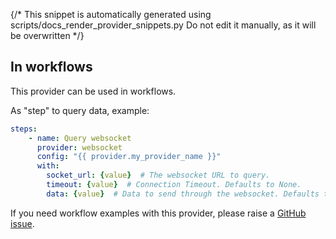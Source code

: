 {/* This snippet is automatically generated using scripts/docs_render_provider_snippets.py 
Do not edit it manually, as it will be overwritten */}

## In workflows

This provider can be used in workflows.


As "step" to query data, example:
```yaml
steps:
    - name: Query websocket
      provider: websocket
      config: "{{ provider.my_provider_name }}"
      with:
        socket_url: {value}  # The websocket URL to query.
        timeout: {value}  # Connection Timeout. Defaults to None.
        data: {value}  # Data to send through the websocket. Defaults to None.
```





If you need workflow examples with this provider, please raise a [GitHub issue](https://github.com/keephq/keep/issues).
